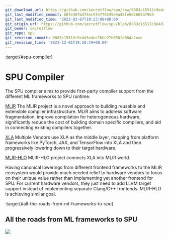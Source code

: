 ```yaml
---
git_download_url: https://github.com/secretflow/spu/raw/0883c15512c9e4d3e4ec7bbe27e038fd084a2eee/docs/development/compiler.rst
git_last_modified_commit: b0fe367bd75ec9fe770245e9a45fe002665b79b9
git_last_modified_time: '2023-03-07T10:23:08+08:00'
git_origin_url: https://github.com/secretflow/spu/blob/0883c15512c9e4d3e4ec7bbe27e038fd084a2eee/docs/development/compiler.rst
git_owner: secretflow
git_repo: spu
git_revision_commit: 0883c15512c9e4d3e4ec7bbe27e038fd084a2eee
git_revision_time: '2023-12-01T19:50:19+08:00'
---
```


:target{#spu-compiler}

# SPU Compiler

The SPU compiler aims to provide first-party compiler support from the different ML frameworks to SPU runtime.

[MLIR](https://mlir.llvm.org/) The MLIR project is a novel approach to building reusable and extensible compiler infrastructure. MLIR aims to address software fragmentation, improve compilation for heterogeneous hardware, significantly reduce the cost of building domain specific compilers, and aid in connecting existing compilers together.

[XLA](https://www.tensorflow.org/xla/architecture) Multiple Vendors use XLA as the middle layer, mapping from platform frameworks like PyTorch, JAX, and TensorFlow into XLA and then progressively lowering down to their target hardware.

[MLIR-HLO](https://github.com/tensorflow/mlir-hlo) MLIR-HLO project connects XLA into MLIR world.

Having canonical lowerings from different frontend frameworks to the MLIR ecosystem would provide much needed relief to hardware vendors to focus on their unique value rather than implementing yet another frontend for SPU. For current hardware vendors, they just need to add LLVM target support instead of implementing separate Clang/C++ frontends. MLIR-HLO is achieving similar goal.

:target{#all-the-roads-from-ml-frameworks-to-spu}

## All the roads from ML frameworks to SPU

![](../_assets/compiler.svg)
